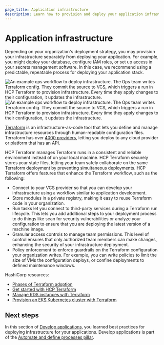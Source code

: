 ```yaml
---
page_title: Application infrastructure
description: Learn how to provision and deploy your application infrastructure.
---
```


# Application infrastructure

Depending on your organization's deployment strategy, you may provision your infrastructure separately from deploying your application. For example, you might deploy your database, configure IAM roles, or set up access in your secrets management software. In this case, we recommend using a predictable, repeatable process for deploying your application stack.

![An example ops workflow to deploy infrastructure. The Ops team writes Terraform config. They commit the source to VCS, which triggers a run in HCP Terraform to provision infrastructure. Every time they apply changes to their configuration, it updates the infrastructure.](/img/well-architected-framework/terraform-ops-workflow.png#light-theme-only)
![An example ops workflow to deploy infrastructure. The Ops team writes Terraform config. They commit the source to VCS, which triggers a run in HCP Terraform to provision infrastructure. Every time they apply changes to their configuration, it updates the infrastructure.](/img/well-architected-framework/terraform-ops-workflow-dark.png#dark-theme-only)

[Terraform](/terraform) is an infrastructure-as-code tool that lets you define and manage infrastructure resources through human-readable configuration files. Terraform has over [4000 providers](https://registry.terraform.io/browse/providers), letting you deploy to any cloud provider or platform that has an API.

HCP Terraform manages Terraform runs in a consistent and reliable environment instead of on your local machine. HCP Terraform securely stores your state files, letting your team safely collaborate on the same Terraform deployment by preventing simultaneous deployments. HCP Terraform offers features that enhance the Terraform workflow, such as the following:

- Connect to your VCS provider so that you can develop your infrastructure using a workflow similar to application development.
- Store modules in a private registry, making it easy to reuse Terraform code in your organization.
- Run tasks let you connect to third-party services during a Terraform run lifecycle. This lets you add additional steps to your deployment process to do things like scan for security vulnerabilities or analyze your configuration to ensure that you are deploying the latest version of a machine image.
- Granular access controls to manage team permissions. This level of control ensures that only authorized team members can make changes, enhancing the security of your infrastructure deployment.
- Policy enforcement to enforce guardrails on the Terraform configuration your organization writes. For example, you can write policies to limit the size of VMs the configuration deploys, or confine deployments to defined maintenance windows.

HashiCorp resources:

- [Phases of Terraform adoption](/terraform/intro/phases)
- [Get started with HCP Terraform](/terraform/tutorials/cloud-get-started/cloud-sign-up)
- [Manage RDS instances with Terraform](/terraform/tutorials/aws/aws-rds)
- [Provision an EKS Kubernetes cluster with Terraform](/terraform/tutorials/kubernetes/eks)

## Next steps

In this section of [Develop applications](/well-architected-framework/automate-and-define-processes/develop-and-deploy/applications), you learned best practices for deploying infrastructure for your applications. Develop applications is part of the [Automate and define processes pillar](/well-architected-framework/automate-and-define-processes).